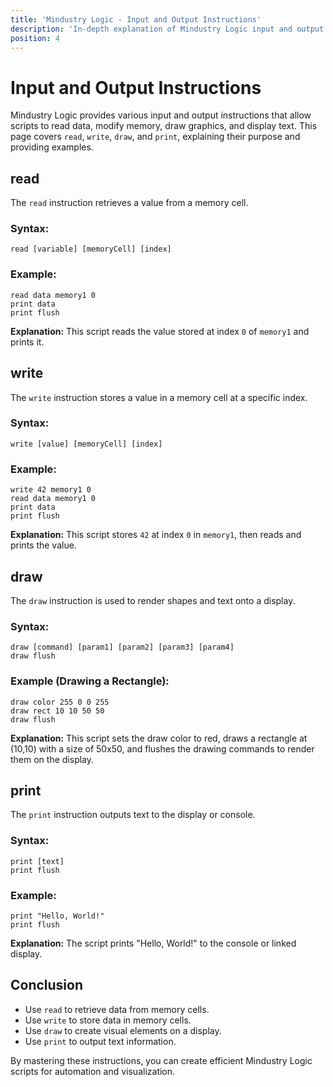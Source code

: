 ```yaml
---
title: 'Mindustry Logic - Input and Output Instructions'
description: 'In-depth explanation of Mindustry Logic input and output instructions: read, write, draw, and print.'
position: 4
---
```


# Input and Output Instructions

Mindustry Logic provides various input and output instructions that allow scripts to read data, modify memory, draw graphics, and display text. This page covers `read`, `write`, `draw`, and `print`, explaining their purpose and providing examples.

## read

The `read` instruction retrieves a value from a memory cell.

### Syntax:

```plaintext
read [variable] [memoryCell] [index]
```

### Example:

```plaintext
read data memory1 0
print data
print flush
```

**Explanation:** This script reads the value stored at index `0` of `memory1` and prints it.

## write

The `write` instruction stores a value in a memory cell at a specific index.

### Syntax:

```plaintext
write [value] [memoryCell] [index]
```

### Example:

```plaintext
write 42 memory1 0
read data memory1 0
print data
print flush
```

**Explanation:** This script stores `42` at index `0` in `memory1`, then reads and prints the value.

## draw

The `draw` instruction is used to render shapes and text onto a display.

### Syntax:

```plaintext
draw [command] [param1] [param2] [param3] [param4]
draw flush
```

### Example (Drawing a Rectangle):

```plaintext
draw color 255 0 0 255
draw rect 10 10 50 50
draw flush
```

**Explanation:** This script sets the draw color to red, draws a rectangle at (10,10) with a size of 50x50, and flushes the drawing commands to render them on the display.

## print

The `print` instruction outputs text to the display or console.

### Syntax:

```plaintext
print [text]
print flush
```

### Example:

```plaintext
print "Hello, World!"
print flush
```

**Explanation:** The script prints "Hello, World!" to the console or linked display.

## Conclusion

- Use `read` to retrieve data from memory cells.
- Use `write` to store data in memory cells.
- Use `draw` to create visual elements on a display.
- Use `print` to output text information.

By mastering these instructions, you can create efficient Mindustry Logic scripts for automation and visualization.
